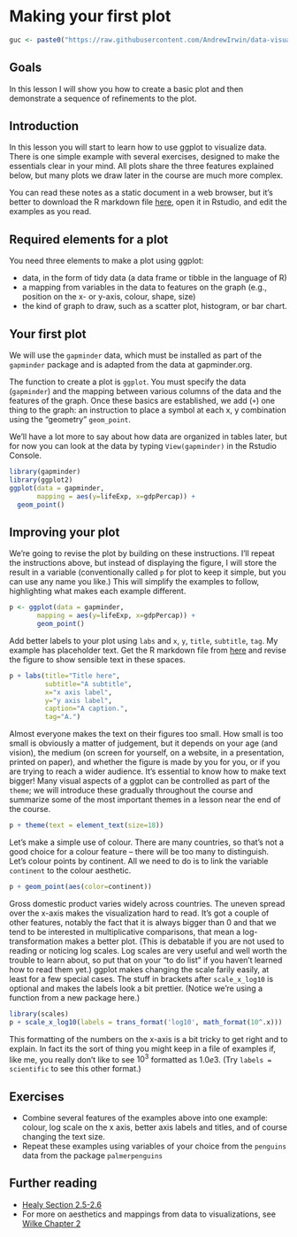 # Making your first plot {#first-plot}

```r
guc <- paste0("https://raw.githubusercontent.com/AndrewIrwin/data-visualization/master/", knitr::current_input())
```

## Goals

In this lesson I will show you how to create a basic plot and then demonstrate a sequence of  refinements to the plot.


## Introduction

In this lesson you will start to learn how to use ggplot to visualize data. There is one simple example with several exercises, designed to make the essentials clear in your mind. All plots share the three features explained below, but many plots we draw later in the course are much more complex. 

You can read these notes as a static document in a web browser, but it's better to download the R markdown file [here](`r guc`), open it in Rstudio, and edit the examples as you read.

## Required elements for a plot

You need three elements to make a plot using ggplot:

* data, in the form of tidy data (a data frame or tibble in the language of R)
* a mapping from variables in the data to features on the graph (e.g., position on the x- or y-axis, colour, shape, size)
* the kind of graph to draw, such as a scatter plot, histogram, or bar chart.

## Your first plot

We will use the `gapminder` data, which must be installed as part of the `gapminder` package and is adapted from the data at gapminder.org.

The function to create a plot is `ggplot`. You must specify the data (`gapminder`) and the mapping between various columns of the data and the features of the graph. Once these basics are established, we add (`+`) one thing to the graph: an instruction to place a symbol at each x, y combination using the "geometry" `geom_point`.

We'll have a lot more to say about how data are organized in tables later, but for now you can look at the data by typing `View(gapminder)` in the Rstudio Console.

```r
library(gapminder)
library(ggplot2)
ggplot(data = gapminder, 
       mapping = aes(y=lifeExp, x=gdpPercap)) +
  geom_point()
```

## Improving your plot

We're going to revise the plot by building on these instructions. I'll repeat the instructions above, but instead of displaying the figure, I will store the result in a variable (conventionally called `p` for plot to keep it simple, but you can use any name you like.) This will simplify the examples to follow, highlighting what makes each example different.

```r
p <- ggplot(data = gapminder, 
       mapping = aes(y=lifeExp, x=gdpPercap)) +
       geom_point()
```

Add better labels to your plot using `labs` and `x`, `y`, `title`, `subtitle`, `tag`. My example has placeholder text. Get the R markdown file from [here](`r guc`) and revise the figure to show sensible text in these spaces.

```r
p + labs(title="Title here",
         subtitle="A subtitle",
         x="x axis label",
         y="y axis label",
         caption="A caption.",
         tag="A.")
```

Almost everyone makes the text on their figures too small. How small is too small is obviously a matter of judgement, but it depends on your age (and vision), the medium (on screen for yourself, on a website, in a presentation, printed on paper), and whether the figure is made by you for you, or if you are trying to reach a wider audience. It's essential to know how to make text bigger! Many visual aspects of a ggplot can be controlled as part of the `theme`; we will introduce these gradually throughout the course and summarize some of the most important themes in a lesson near the end of the course.

```r
p + theme(text = element_text(size=18))
```

Let's make a simple use of colour. There are many countries, so that's not a good choice for a colour feature -- there will be too many to distinguish. Let's colour points by continent. All we need to do is to link the variable `continent` to the colour aesthetic.

```r
p + geom_point(aes(color=continent))
```

Gross domestic product varies widely across countries. The uneven spread over the x-axis makes the visualization hard to read. It's got a couple of other features, notably the fact that it is always bigger than 0 and that we tend to be interested in multiplicative comparisons, that mean a log-transformation makes a better plot. (This is debatable if you are not used to reading or noticing log scales. Log scales are very useful and well worth the trouble to learn about, so put that on your "to do list" if you haven't learned how to read them yet.) ggplot makes changing the scale farily easily, at least for a few special cases. The stuff in brackets after `scale_x_log10` is optional and makes the labels look a bit prettier. (Notice we're using a function from a new package here.)

```r
library(scales)
p + scale_x_log10(labels = trans_format('log10', math_format(10^.x)))
```

This formatting of the numbers on the x-axis is a bit tricky to get right and to explain. In fact its the sort of thing you might keep in a file of examples if, like me, you really don't like to see $10^3$ formatted as $1.0e3$. (Try `labels = scientific` to see this other format.)

## Exercises

* Combine several features of the examples above into one example: colour, log scale on the x axis, better axis labels and titles, and of course changing the text size.
* Repeat these examples using variables of your choice from the `penguins` data from the package `palmerpenguins`

## Further reading

* [Healy Section 2.5-2.6](https://socviz.co/gettingstarted.html#gettingstarted)
* For more on aesthetics and mappings from data to visualizations, see [Wilke Chapter 2](https://clauswilke.com/dataviz/aesthetic-mapping.html)
